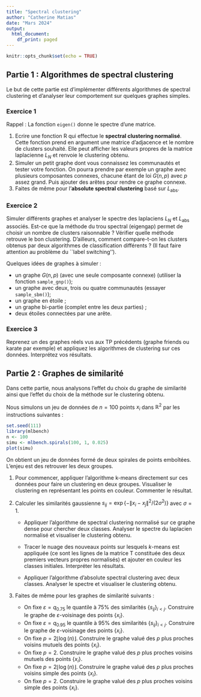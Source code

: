 ```yaml
---
title: "Spectral clustering"
author: "Catherine Matias"
date: "Mars 2024"
output:
  html_document:
    df_print: paged
---
```

 
```r
knitr::opts_chunk$set(echo = TRUE)
```

##  Partie 1 : Algorithmes de spectral clustering
Le but de cette partie  est d'implémenter  différents algorithmes de spectral clustering et d'analyser leur comportement sur quelques graphes simples. 

### Exercice 1

Rappel : La fonction `eigen()` donne le spectre d'une matrice.

1. Ecrire une fonction R qui effectue le **spectral clustering normalisé**. Cette fonction prend en argument une matrice d'adjacence et le nombre de clusters souhaité. Elle peut afficher les valeurs propres de la matrice laplacienne $L_N$ et renvoie le clustering obtenu. 
2. Simuler un petit graphe dont vous connaissez les communautés et tester votre fonction. On pourra prendre par exemple un graphe avec plusieurs composantes connexes, chacune étant de loi $G(n,p)$ avec $p$ assez grand. Puis ajouter des arêtes pour rendre ce graphe connexe.  
3. Faites de même pour l'**absolute spectral clustering** basé sur $L_\text{abs}$.

### Exercice 2
Simuler différents  graphes et analyser le spectre des laplaciens $L_N$ et $L_{\text{abs}}$ associés. Est-ce que la méthode du trou spectral (eigengap) permet de choisir un nombre de clusters raisonnable ?
Vérifier quelle méthode retrouve le bon clustering. D'ailleurs, comment compare-t-on les clusters obtenus par deux  algorithmes de  classification différents  ? (Il  faut faire attention au problème du ``label switching'').

Quelques idées de graphes à simuler :

- un graphe $G(n,p)$ (avec  une seule composante connexe) (utiliser la fonction `sample_gnp()`);
- un graphe avec deux, trois ou quatre communautés (essayer `sample_sbm()`); 
- un graphe en étoile ; 
- un graphe bi-partie (complet entre les deux parties) ; 
- deux étoiles connectées par une arête. 
  

### Exercice 3

 Reprenez un des graphes réels vus aux TP précédents (graphe friends ou karate par exemple) et appliquez les algorithmes de clustering sur ces données. Interprétez vos résultats.


##  Partie 2 : Graphes de similarité 
Dans cette partie, nous analysons l'effet du choix du graphe de similarité ainsi que l'effet du choix de la méthode sur le clustering obtenu.

Nous simulons un jeu de données de  $n = 100$   points $x_i$ dans $\mathbb R^2$ par les
instructions suivantes :
```r
set.seed(111)
library(mlbench)
n <- 100
simu <- mlbench.spirals(100, 1, 0.025)  
plot(simu)
```

On obtient un jeu de données formé de deux spirales de points emboîtées. L'enjeu est des retrouver les deux groupes. 

1. Pour commencer, appliquer l'algorithme k-means directement sur ces données pour faire
un clustering en deux groupes. Visualiser le clustering en représentant les points en couleur.
Commenter le résultat.

2. Calculer les similarités gaussienne $s_{ij}=\exp\{-\|x_i-x_j\|^2/(2\sigma^2)\}$ avec $\sigma=1$. 

    - Appliquer l'algorithme de spectral clustering normalisé sur ce graphe dense pour chercher  deux classes. Analyser le spectre du laplacien normalisé et visualiser le clustering obtenu.

    - Tracer le nuage des nouveaux points sur lesquels $k$-means est appliquée (ce sont les lignes de la matrice T constituée des deux premiers vecteurs propres normalisés) et ajouter en couleur les classes initiales. Interpréter les résultats.
    
    - Appliquer l'algorithme d'absolute spectral clustering avec deux classes. Analyser le spectre et visualiser le clustering obtenu.

3. Faites de même pour les graphes de similarité suivants :
    -  On fixe $\varepsilon=q_{0.75}$  le quantile à 75% des similarités $\{s_{ij}\}_{i<j}$. Construire le graphe de $\varepsilon$-voisinage des points $\{x_i\}$.
    - On fixe $\varepsilon=q_{0.95}$ le quantile à $95\%$ des similarités $\{s_{ij}\}_{i<j}$. Construire le graphe de $\varepsilon$-voisinage des points $\{x_i\}$. 
    - On fixe $p=2\lfloor \log(n)\rfloor$. Construire le graphe valué des $p$ plus proches voisins mutuels des points $\{x_i\}$. 
    - On fixe $p=2$. Construire le graphe valué des $p$ plus proches voisins mutuels des points $\{x_i\}$. 
    - On fixe $p=2\lfloor \log(n)\rfloor$. Construire le graphe valué des $p$ plus proches voisins simple des points $\{x_i\}$. 
    - On fixe $p=2$. Construire le graphe valué des $p$ plus proches voisins simple des points $\{x_i\}$. 
 
 
 